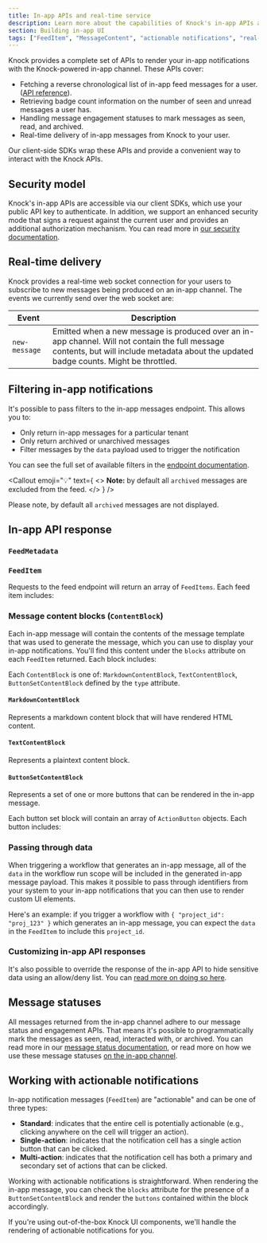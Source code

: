 ```yaml
---
title: In-app APIs and real-time service
description: Learn more about the capabilities of Knock's in-app APIs and real-time services, and how these can power robust in-app notification experiences with little effort.
section: Building in-app UI
tags: ["FeedItem", "MessageContent", "actionable notifications", "real-time delivery", "in-app notifications", "in-app messages", "in-app feed", "in-app channel", "in-app API", "in-app SDK"]
---
```


Knock provides a complete set of APIs to render your in-app notifications with the Knock-powered in-app channel. These APIs cover:

- Fetching a reverse chronological list of in-app feed messages for a user. ([API reference](/reference#get-feed)).
- Retrieving badge count information on the number of seen and unread messages a user has.
- Handling message engagement statuses to mark messages as seen, read, and archived.
- Real-time delivery of in-app messages from Knock to your user.

Our client-side SDKs wrap these APIs and provide a convenient way to interact with the Knock APIs.

## Security model

Knock's in-app APIs are accessible via our client SDKs, which use your public API key to authenticate. In addition, we support an enhanced security mode that signs a request against the current user and provides an additional authorization mechanism. You can read more in [our security documentation](/in-app-ui/security-and-authentication).

## Real-time delivery

Knock provides a real-time web socket connection for your users to subscribe to new messages being produced on an in-app channel. The events we currently send over the web socket are:

| Event         | Description                                                                                                                                                                              |
| ------------- | ---------------------------------------------------------------------------------------------------------------------------------------------------------------------------------------- |
| `new-message` | Emitted when a new message is produced over an in-app channel. Will not contain the full message contents, but will include metadata about the updated badge counts. Might be throttled. |

## Filtering in-app notifications

It's possible to pass filters to the in-app messages endpoint. This allows you to:

- Only return in-app messages for a particular tenant
- Only return archived or unarchived messages
- Filter messages by the `data` payload used to trigger the notification

You can see the full set of available filters in the [endpoint documentation](/reference#get-feed).

<Callout
  emoji="💡"
  text={
    <>
      <strong>Note:</strong> by default all <code>archived</code> messages are
      excluded from the feed.
    </>
  }
/>

Please note, by default all `archived` messages are not displayed.

## In-app API response

### `FeedMetadata`

<Attributes>
  <Attribute
    name="total_count"
    type="number"
    description="The total number of messages the user has for this in-app channel."
  />
  <Attribute
    name="unread_count"
    type="number"
    description="The total number of unread items the user has on the in-app channel."
  />
  <Attribute
    name="unseen_count"
    type="number"
    description="The total number of unseen items the user has on the in-app channel."
  />
</Attributes>

### `FeedItem`

Requests to the feed endpoint will return an array of `FeedItems`. Each feed item includes:

<Attributes>
  <Attribute
    name="id"
    type="string"
    description="A unique identifier for the item."
  />
  <Attribute
    name="actors"
    type="Recipient[]"
    description="One or more actors that were attributed to the workflow run."
  />
  <Attribute
    name="total_actors"
    type="number"
    description="The total count of unique actors includes across all workflow runs that generated this message."
  />
  <Attribute
    name="activities"
    type="Activity[]"
    description="One or more activities associated with this in-app message. Will only include multiple activities when the message was generated from a batch."
  />
  <Attribute
    name="total_activities"
    type="number"
    description="The total count of workflow runs that generated this message. Will only be > 1 when used with a batch."
  />
  <Attribute
    name="activities"
    type="Activity[]"
    description="One or more activities associated with this in-app message. Will only include multiple activities when the message was generated from a batch."
  />
  <Attribute
    name="data"
    type="Record<string, any>"
    description="The combined workflow run data associated with this message. See below for more information."
  />
  <Attribute
    name="blocks"
    type="ContentBlock[]"
    description="The rendered contents of each feed item. See below for more information."
  />
  <Attribute
    name="source"
    type="WorkflowSource"
    description="The key, version_id, and categories of the workflow that generated this in-app message."
  />
  <Attribute
    name="tenant"
    type="string"
    description="An optional tenant identifier that was set in the workflow run scope."
  />
  <Attribute
    name="archived_at"
    type="utc_datetime"
    description="An optional tenant identifier that was set in the workflow run scope."
  />
  <Attribute
    name="read_at"
    type="utc_datetime"
    description="When set, indicates the last time the message was marked as read."
  />
  <Attribute
    name="seen_at"
    type="utc_datetime"
    description="When set, indicates the last time the message was marked as seen."
  />
  <Attribute
    name="link_clicked_at"
    type="utc_datetime"
    description="When set, indicates the last time the message was clicked."
  />
  <Attribute
    name="inserted_at"
    type="utc_datetime"
    description="The time the message was generated."
  />
  <Attribute
    name="updated_at"
    type="utc_datetime"
    description="The time the message was last updated."
  />
</Attributes>

### Message content blocks (`ContentBlock`)

Each in-app message will contain the contents of the message template that was used to generate the message, which you can use to display your in-app notifications. You'll find this content under the `blocks` attribute on each `FeedItem` returned. Each block includes:

Each `ContentBlock` is one of: `MarkdownContentBlock`, `TextContentBlock`, `ButtonSetContentBlock` defined by the `type` attribute.

#### `MarkdownContentBlock`

Represents a markdown content block that will have rendered HTML content.

<Attributes>
  <Attribute
    name="key"
    type="string"
    description="A unique key for the block."
  />
  <Attribute
    name="rendered"
    type="string"
    description="The rendered liquid content as HTML."
  />
  <Attribute
    name="content"
    type="string"
    description="The markdown liquid template string."
  />
  <Attribute
    name="type"
    type="markdown"
    description="The type of block."
  />
</Attributes>

#### `TextContentBlock`

Represents a plaintext content block.

<Attributes>
  <Attribute
    name="key"
    type="string"
    description="A unique key for the block."
  />
  <Attribute
    name="rendered"
    type="string"
    description="The rendered liquid content as plaintext."
  />
  <Attribute
    name="content"
    type="string"
    description="The plaintext liquid template string."
  />
  <Attribute
    name="type"
    type="text"
    description="The type of block."
  />
</Attributes>

#### `ButtonSetContentBlock`

Represents a set of one or more buttons that can be rendered in the in-app message.

<Attributes>
  <Attribute
    name="key"
    type="string"
    description="A unique key for the block."
  />
  <Attribute
    name="buttons"
    type="ActionButton[]"
    description="A list of buttons to render in the block."
  />
  <Attribute
    name="type"
    type="button_set"
    description="The type of block."
  />
</Attributes>

Each button set block will contain an array of `ActionButton` objects. Each button includes:

<Attributes>
  <Attribute
    name="name"
    type="string"
    description="One of primary or secondary."
  />
  <Attribute
    name="label"
    type="string"
    description="The label to show on the button."
  />
  <Attribute
    name="action"
    type="string"
    description="The URI for this action."
  />
</Attributes>

### Passing through data

When triggering a workflow that generates an in-app message, all of the `data` in the workflow run scope will be included in the generated in-app message payload. This makes it possible to pass through identifiers from your system to your in-app notifications that you can then use to render custom UI elements.

Here's an example: if you trigger a workflow with `{ "project_id": "proj_123" }` which generates an in-app message, you can expect the `data` in the `FeedItem` to include this `project_id`.

### Customizing in-app API responses

It's also possible to override the response of the in-app API to hide sensitive data using an allow/deny list. You can [read more on doing so here](/integrations/in-app/knock#customizing-api-response-content).

## Message statuses

All messages returned from the in-app channel adhere to our message status and engagement APIs. That means it's possible to programmatically mark the messages as seen, read, interacted with, or archived. You can read more in our [message status documentation](/send-notifications/message-statuses), or read more on how we use these message statuses [on the in-app channel](/integrations/in-app/knock#how-the-knock-in-app-feed-uses-status).

## Working with actionable notifications

In-app notification messages (`FeedItem`) are "actionable" and can be one of three types:

- **Standard**: indicates that the entire cell is potentially actionable (e.g., clicking anywhere on the cell will trigger an action).
- **Single-action**: indicates that the notification cell has a single action button that can be clicked.
- **Multi-action**: indicates that the notification cell has both a primary and secondary set of actions that can be clicked.

Working with actionable notifications is straightforward. When rendering the in-app message, you can check the `blocks` attribute for the presence of a `ButtonSetContentBlock` and render the `buttons` contained within the block accordingly.

If you're using out-of-the-box Knock UI components, we'll handle the rendering of actionable notifications for you.